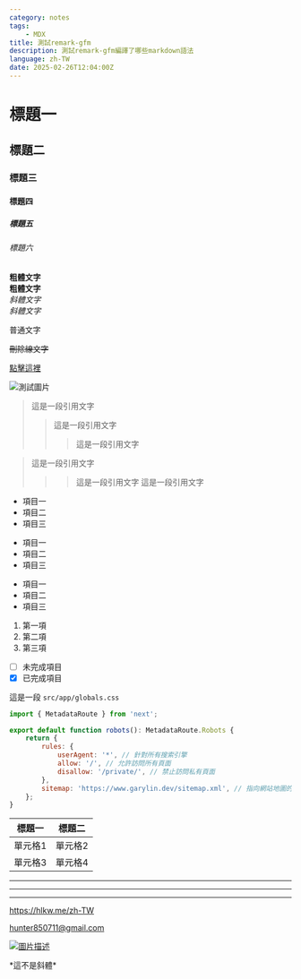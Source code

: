 ```yaml
---
category: notes
tags:
    - MDX
title: 測試remark-gfm
description: 測試remark-gfm編譯了哪些markdown語法
language: zh-TW
date: 2025-02-26T12:04:00Z
---
```


# 標題一
## 標題二
### 標題三
#### 標題四
##### 標題五
###### 標題六

**粗體文字**  
__粗體文字__  
*斜體文字*  
_斜體文字_

普通文字

~~刪除線文字~~

[點擊這裡](https://hlkw.me/zh-TW)

![測試圖片](/images/ow_slicing_practice.png)

> 這是一段引用文字
>> 這是一段引用文字
>>> 這是一段引用文字

> 這是一段引用文字
>>> 這是一段引用文字
>> 這是一段引用文字

- 項目一
- 項目二
- 項目三

* 項目一
* 項目二
* 項目三

+ 項目一
+ 項目二
+ 項目三

1. 第一項
2. 第二項
3. 第三項

- [ ] 未完成項目  
- [x] 已完成項目

這是一段 `src/app/globals.css`

```js
import { MetadataRoute } from 'next';

export default function robots(): MetadataRoute.Robots {
    return {
        rules: {
            userAgent: '*', // 針對所有搜索引擎
            allow: '/', // 允許訪問所有頁面
            disallow: '/private/', // 禁止訪問私有頁面
        },
        sitemap: 'https://www.garylin.dev/sitemap.xml', // 指向網站地圖的 URL
    };
}
```

| 標題一 | 標題二 |
|--------|--------|
| 單元格1 | 單元格2 |
| 單元格3 | 單元格4 |

---
***
___

https://hlkw.me/zh-TW

hunter850711@gmail.com

[![圖片描述](/images/open_graph.jpg)](https://hlkw.me/zh-TW)

\*這不是斜體\*
